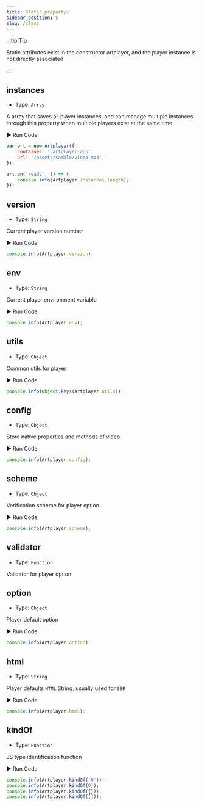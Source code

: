 ```yaml
---
title: Static propertys
sidebar_position: 5
slug: /class
---
```


:::tip Tip

Static attributes exist in the constructor artplayer, and the player instance is not directly associated

:::

## instances

-   Type: `Array`

A array that saves all player instances, and can manage multiple instances through this property when multiple players exist at the same time.

<div className="run-code">▶ Run Code</div>

```js
var art = new Artplayer({
    container: '.artplayer-app',
    url: '/assets/sample/video.mp4',
});

art.on('ready', () => {
    console.info(Artplayer.instances.length);
});
```

## version

-   Type: `String`

Current player version number

<div className="run-code">▶ Run Code</div>

```js
console.info(Artplayer.version);
```

## env

-   Type: `String`

Current player environment variable

<div className="run-code">▶ Run Code</div>

```js
console.info(Artplayer.env);
```

## utils

-   Type: `Object`

Common utils for player

<div className="run-code">▶ Run Code</div>

```js
console.info(Object.keys(Artplayer.utils));
```

## config

-   Type: `Object`

Store native properties and methods of video

<div className="run-code">▶ Run Code</div>

```js
console.info(Artplayer.config);
```

## scheme

-   Type: `Object`

Verification scheme for player option

<div className="run-code">▶ Run Code</div>

```js
console.info(Artplayer.scheme);
```

## validator

-   Type: `Function`

Validator for player option

## option

-   Type: `Object`

Player default option

<div className="run-code">▶ Run Code</div>

```js
console.info(Artplayer.option);
```

## html

-   Type: `String`

Player defaults `HTML` String, usually used for `SSR`

<div className="run-code">▶ Run Code</div>

```js
console.info(Artplayer.html);
```

## kindOf

-   Type: `Function`

JS type identification function

<div className="run-code">▶ Run Code</div>

```js
console.info(Artplayer.kindOf('0'));
console.info(Artplayer.kindOf(0));
console.info(Artplayer.kindOf({}));
console.info(Artplayer.kindOf([]));
```
